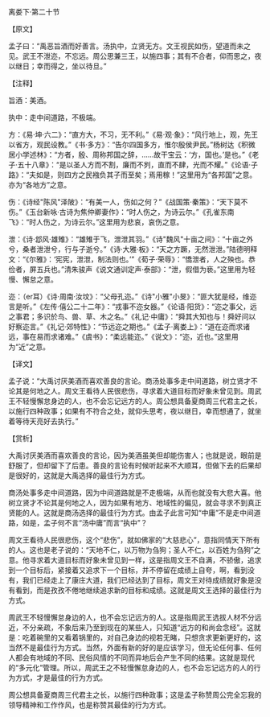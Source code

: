 

离娄下·第二十节

【原文】

孟子曰：“禹恶旨酒而好善言。汤执中，立贤无方。文王视民如伤，望道而未之见。武王不泄迩，不忘远。周公思兼三王，以施四事；其有不合者，仰而思之，夜以继日；幸而得之，坐以待旦。”

【注释】

旨酒：美酒。

执中：走中间道路，不极端。

方：《易·坤·六二》：“直方大，不习，无不利。”《易·观·象》：“风行地上，观，先王以省方，观民设教。”《书·多方》：“告尔四国多方，惟尔殷侯尹民。”杨树达《积微居小学述林》：“方者，殷、周称邦国之辞，……故干宝云：‘方，国也。’是也。”《老子·五十八章》：“是以圣人方而不割，廉而不刿，直而不肆，光而不耀。”《论语·子路》：“夫如是，则四方之民襁负其子而至矣；焉用稼！”这里用为“各邦国”之意。亦为“各地方”之意。

伤：《诗经"陈风"泽陂》：“有美一人，伤如之何？”《战国策·秦策》：“天下莫不伤。”《玉台新咏·古诗为焦仲卿妻作》：“时人伤之，为诗云尔。”《孔雀东南飞》：“时人伤之，为诗云尔。”这里用为悲哀，哀伤之意。

泄：《诗·邶风·雄雉》：“雄雉于飞，泄泄其羽。”《诗"魏风"十亩之间》：“十亩之外兮，桑者泄泄兮，行与子逝兮。”《诗·大雅·板》：“天之方蹶，无然泄泄。”陆德明释文：“《尔雅》：‘宪宪，泄泄，制法则也。’”《荀子·荣辱》：“憍泄者，人之殃也。恭俭者，屏五兵也。”清朱骏声《说文通训定声·泰部》：“泄，假借为亵。”这里用为轻慢、懈怠之意。

迩：（er耳）《诗·周南·汝坟》：“父母孔迩。”《诗"小雅"小旻》：“匪大犹是经，维迩言是听。”《左传·僖公二十二年》：“戎事不迩女器。”《论语·阳货》：“迩之事父，远之事君；多识於鸟、兽、草、木之名。”《礼记·中庸》：“舜其大知也与！舜好问以好察迩言。”《礼记·郊特性》：“节远迩之期也。”《孟子·离娄上》：“道在迩而求诸远，事在易而求诸难。”《虞书》：“柔远能迩。”《说文》：“迩，近也。”这里用为“近”之意。

【译文】

孟子说：“大禹讨厌美酒而喜欢善良的言论。商汤处事多走中间道路，树立贤才不论其是何地之人。周文王看待人民很悲伤，寻求着大道目标而好象未曾见到。周武王不轻慢懈怠身边的人，也不会忘记远方的人。周公想具备夏商周三代君主之长，以施行四种政事；如果有不符合之处，就仰头思考，夜以继日，幸而想通了，就坐着等待天亮好去执行。”

【赏析】

大禹讨厌美酒而喜欢善良的言论，因为美酒虽美但却能伤害人；也就是说，眼前是舒服了，但却留下了后患。善良的言论有时候听起来不大顺耳，但做下去的后果却是很好的，这就是大禹选择的最佳行为方式。

商汤处事多走中间道路，因为中间道路就是不走极端，从而也就没有大悲大喜。他树立贤才不论其是何地之人，因为如果有地方、地域性的偏见，就会寻求不到真正贤能的人。这就是商汤选择的最佳行为方式。由孟子此言可知“中庸”不是走中间道路，如是，孟子何不言“汤中庸”而言“执中”？

周文王看待人民很悲伤，这个“悲伤”，就如佛家的“大慈悲心”，意指同情天下所有的人。这也是老子说的：“天地不仁，以万物为刍狗；圣人不仁，以百姓为刍狗”之意。他寻求着大道目标而好象未曾见到一样，这是指周文王不自满，不骄傲，追求到一个目标后，紧接着又追求下一个目标，并不停留在成绩上自夸，啊，看到没有，我们已经走上了康庄大道，我们已经达到了目标，周文王对待成绩就好象是没有看到，而是孜孜不倦地继续追求新的目标和成绩。这就是周文王选择的最佳行为方式。

周武王不轻慢懈怠身边的人，也不会忘记远方的人。这是指周武王选拔人材不分远近，不分亲疏，不象后来乃至到现在的某些人，只知道“远方的和尚会念经”。这就是：吃着碗里的又看着锅里的，对自己身边的视若无睹，只想贪求更新更好的，这当然不是最佳行为方式。当然，外面有新的好的是应该学习，但无论任何事、任何人都会有地域的不同、民俗风情的不同而异地后会产生不同的结果。这就是现代的“多元化”管理。所以，周武王之不轻慢懈怠身边的人，也不会忘记远方的人的行为方式，才是最佳的行为方式。

周公想具备夏商周三代君主之长，以施行四种政事；这是孟子称赞周公完全忘我的领导精神和工作作风，也是称赞其最佳的行为方式。


